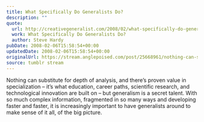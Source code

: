 ```yaml
---
title: What Specifically Do Generalists Do?
description: ""
quote:
  url: http://creativegeneralist.com/2008/02/what-specifically-do-generalists-do/
  work: What Specifically Do Generalists Do?
  author: Steve Hardy
pubDate: 2008-02-06T15:58:54+00:00
updatedDate: 2008-02-06T15:58:54+00:00
originalUrl: https://stream.anglepoised.com/post/25668961/nothing-can-substitute-for-depth-of-analysis-and
source: tumblr stream
---
```


Nothing can substitute for depth of analysis, and there&rsquo;s proven value in specialization – it&rsquo;s what education, career paths, scientific research, and technological innovation are built on – but generalism is a secret talent. With so much complex information, fragmented in so many ways and developing faster and faster, it is increasingly important to have generalists around to make sense of it all, of the big picture.
